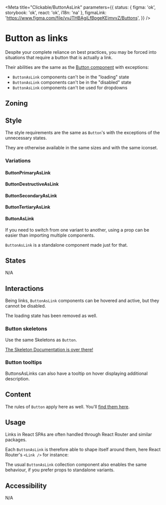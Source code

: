 
<Meta
	title="Clickable/ButtonAsLink"
	parameters={{
		status: { figma: 'ok', storybook: 'ok', react: 'ok', i18n: 'na' },
		figmaLink: 'https://www.figma.com/file/vvJTHBAgiLfBpgeKEjmvvZ/Buttons',
	}}
/>

# Button as links

Despite your complete reliance on best practices, you may be forced into situations that require a button that is actually a link.

Their abilities are the same as the [Button component](/docs/clickable-button--docs) with exceptions:

- `ButtonAsLink` components can't be in the "loading" state
- `ButtonAsLink` components can't be in the "disabled" state
- `ButtonAsLink` components can't be used for dropdowns

## Zoning

<FigmaImage
	src="https://www.figma.com/file/vvJTHBAgiLfBpgeKEjmvvZ/Buttons?node-id=3404%3A33661"
	alt="zoning image for buttons as links"
/>

## Style

The style requirements are the same as `Button`'s with the exceptions of the unnecessary states.

They are otherwise available in the same sizes and with the same iconset.

### Variations

<FigmaImage
	src="https://www.figma.com/file/vvJTHBAgiLfBpgeKEjmvvZ/Buttons?node-id=3404%3A33733"
	alt="variations for buttons as links"
/>

<Canvas withSource="closed">
	<Story story={Stories.Variations} />
</Canvas>

#### ButtonPrimaryAsLink

<Canvas>
	<Story story={Stories.PrimaryAsLink} />
</Canvas>

<ArgTypes of={Stories.PrimaryAsLink} />

#### ButtonDestructiveAsLink

<Canvas>
	<Story story={Stories.DestructiveAsLink} />
</Canvas>

<ArgTypes of={Stories.DestructiveAsLink} />

#### ButtonSecondaryAsLink

<Canvas>
	<Story story={Stories.SecondaryAsLink} />
</Canvas>

<ArgTypes of={Stories.SecondaryAsLink} />

#### ButtonTertiaryAsLink

<Canvas>
	<Story story={Stories.TertiaryAsLink} />
</Canvas>

<ArgTypes of={Stories.TertiaryAsLink} />

#### ButtonAsLink

If you need to switch from one variant to another, using a prop can be easier than importing multiple components.

`ButtonAsLink` is a standalone component made just for that.

<Canvas>
	<Story story={Stories.VariantComponent} />
</Canvas>

## States

N/A

## Interactions

Being links, `ButtonAsLink` components can be hovered and active, but they cannot be disabled.

The loading state has been removed as well.

### Button skeletons

Use the same Skeletons as `Button`.

<Canvas>
	<Story story={ButtonStories.SkeletonButton} />
</Canvas>

[The Skeleton Documentation is over there!](/docs/feedback-skeleton--docs)

### Button tooltips

ButtonsAsLinks can also have a tooltip on hover displaying additional description.

<Canvas>
	<Story story={Stories.TooltipButton} />
</Canvas>

## Content

The rules of `Button` apply here as well. You'll [find them here](/docs/clickable-button--docs#content).

## Usage

Links in React SPAs are often handled through React Router and similar packages.

Each `ButtonAsLink` is therefore able to shape itself around them, here React Router's `<Link />` for instance:

<Canvas>
	<Story story={Stories.ButtonAsRouterLink} />
</Canvas>

The usual `ButtonAsLink` collection component also enables the same behaviour, if you prefer props to standalone variants.

<Canvas>
	<Story story={Stories.ButtonAsRouterLinkVariant} />
</Canvas>

## Accessibility

N/A
